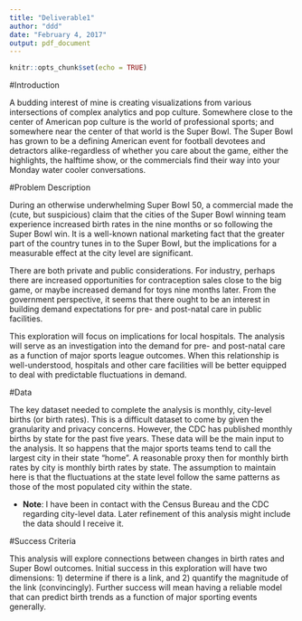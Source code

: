 ```yaml
---
title: "Deliverable1"
author: "ddd"
date: "February 4, 2017"
output: pdf_document
---
```


```r
knitr::opts_chunk$set(echo = TRUE)
```

#Introduction

A budding interest of mine is creating visualizations from various intersections of complex analytics and pop culture. Somewhere close to the center of American pop culture is the world of professional sports; and somewhere near the center of that world is the Super Bowl. The Super Bowl has grown to be a defining American event for football devotees and detractors alike-regardless of whether you care about the game, either the highlights, the halftime show, or the commercials find their way into your Monday water cooler conversations.
 
#Problem Description

During an otherwise underwhelming Super Bowl 50, a commercial made the (cute, but suspicious) claim that the cities of the Super Bowl winning team experience increased birth rates in the nine months or so following the Super Bowl win. It is a well-known national marketing fact that the greater part of the country tunes in to the Super Bowl, but the implications for a measurable effect at the city level are significant.

There are both private and public considerations. For industry, perhaps there are increased opportunities for contraception sales close to the big game, or maybe increased demand for toys nine months later. From the government perspective, it seems that there ought to be an interest in building demand expectations for pre- and post-natal care in public facilities.

This exploration will focus on implications for local hospitals. The analysis will serve as an investigation into the demand for pre- and post-natal care as a function of major sports league outcomes. When this relationship is well-understood, hospitals and other care facilities will be better equipped to deal with predictable fluctuations in demand.
 
#Data

The key dataset needed to complete the analysis is monthly, city-level births (or birth rates). This is a difficult dataset to come by given the granularity and privacy concerns. However, the CDC has published monthly births by state for the past five years. These data will be the main input to the analysis. It so happens that the major sports teams tend to call the largest city in their state "home". A reasonable proxy then for monthly birth rates by city is monthly birth rates by state. The assumption to maintain here is that the fluctuations at the state level follow the same patterns as those of the most populated city within the state.

* __Note__: I have been in contact with the Census Bureau and the CDC regarding city-level data. Later refinement of this analysis might include the data should I receive it.

#Success Criteria

This analysis will explore connections between changes in birth rates and Super Bowl outcomes. Initial success in this exploration will have two dimensions: 1) determine if there is a link, and 2) quantify the magnitude of the link (convincingly). Further success will mean having a reliable model that can predict birth trends as a function of major sporting events generally.
